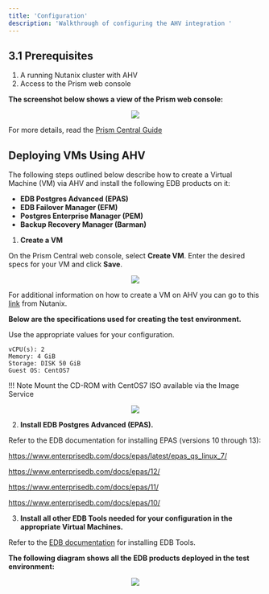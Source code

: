 ```yaml
---
title: 'Configuration'
description: 'Walkthrough of configuring the AHV integration '
---
```


## 3.1 Prerequisites

1. A running Nutanix cluster with AHV
2. Access to the Prism web console

**The screenshot below shows a view of the Prism web console:**

<p align="center">
  <img  src="Images/PrismWebConsole.png">
</p>

For more details, read the [Prism Central Guide](https://portal.nutanix.com/page/documents/details?targetId=Prism-Central-Guide-Prism-v5_19:Prism-Central-Guide-Prism-v5_19)

## Deploying VMs Using AHV

The following steps outlined below describe how to create a Virtual Machine (VM) via AHV
and install the following EDB products on it:

- **EDB Postgres Advanced (EPAS)**
- **EDB Failover Manager (EFM)**
- **Postgres Enterprise Manager (PEM)**
- **Backup Recovery Manager (Barman)**

1. **Create a VM**

On the Prism Central web console, select **Create VM**. Enter the desired specs for your VM and click **Save**.

<p align="center">
  <img  src="Images/CreateaVM.png">
</p>

For additional information on how to create a VM on AHV you can go to this [link](https://www.youtube.com/watch?v=q4wBewXfDs8) from Nutanix.

**Below are the specifications used for creating the test environment.**

Use the appropriate values for your configuration.

    vCPU(s): 2
    Memory: 4 GiB
    Storage: DISK 50 GiB
    Guest OS: CentOS7

!!! Note
    Mount the CD-ROM with CentOS7 ISO available via the Image Service

<p align="center">
  <img  src="Images/TestEnvironmentSpecifications.png">
</p>

2. **Install EDB Postgres Advanced (EPAS).**

Refer to the EDB documentation for installing EPAS (versions 10 through 13):

https://www.enterprisedb.com/docs/epas/latest/epas_qs_linux_7/

https://www.enterprisedb.com/docs/epas/12/

https://www.enterprisedb.com/docs/epas/11/

https://www.enterprisedb.com/docs/epas/10/


3. **Install all other EDB Tools needed for your configuration in the appropriate Virtual Machines.**

Refer to the [EDB documentation](https://www.enterprisedb.com/edb-docs) for installing EDB Tools.

**The following diagram shows all the EDB products deployed in the test environment:**

<p align="center">
  <img  src="Images/EDBProducts.png">
</p>